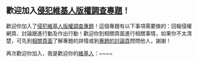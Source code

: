 ==歡迎加入[[維基百科:侵犯維基人版權調查專題|侵犯維基人版權調查專題]]！==
歡迎你加入了[[維基百科:侵犯維基人版權調查專題|侵犯維基人版權調查專題]]！這個專題有以下事項需要做的：回報侵權網頁、討論跟進行動及作出行動！歡迎你到相關頁面進行相關事情，如果你不太清楚，可先到[[維基百科:侵犯維基人版權調查專題|相關頁面]]了解專題的詳情或到[[維基百科討論:侵犯維基人版權調查專題|專題的討論頁]]問問他人，謝謝！

再次歡迎你加入，我是歡迎你的[[WP:维基人|維基人]]：~~<includeonly></includeonly>~~